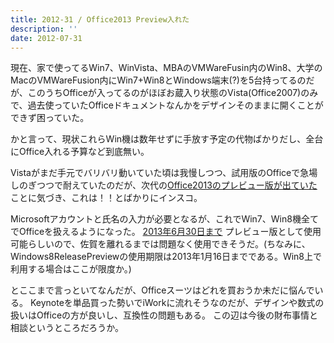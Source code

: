 ```yaml
---
title: 2012-31 / Office2013 Preview入れた
description: ''
date: 2012-07-31
---
```


現在、家で使ってるWin7、WinVista、MBAのVMWareFusin内のWin8、大学のMacのVMWareFusion内にWin7+Win8とWindows端末(?)を5台持ってるのだが、このうちOfficeが入ってるのがほぼお蔵入り状態のVista(Office2007)のみで、過去使っていたOfficeドキュメントなんかをデザインそのままに開くことができず困っていた。

かと言って、現状これらWin機は数年せずに手放す予定の代物ばかりだし、全台にOffice入れる予算など到底無い。

Vistaがまだ手元でバリバリ動いていた頃は我慢しつつ、試用版のOfficeで急場しのぎつつで耐えていたのだが、次代の[Office2013のプレビュー版が出ていた](http://www.microsoft.com/ja-jp/office/preview/) ことに気づき、これは！！とばかりにインスコ。

Microsoftアカウントと氏名の入力が必要となるが、これでWin7、Win8機全てでOfficeを扱えるようになった。
[2013年6月30日まで](http://www.microsoft.com/ja-jp/office/preview/faq.aspx) プレビュー版として使用可能らしいので、佐賀を離れるまでは問題なく使用できそうだ。(ちなみに、Windows8ReleasePreviewの使用期限は2013年1月16日までである。Win8上で利用する場合はここが限度か。)

とここまで言っといてなんだが、Officeスーツはどれを買おうか未だに悩んでいる。
Keynoteを単品買った勢いでiWorkに流れそうなのだが、デザインや数式の扱いはOfficeの方が良いし、互換性の問題もある。
この辺は今後の財布事情と相談というところだろうか。
